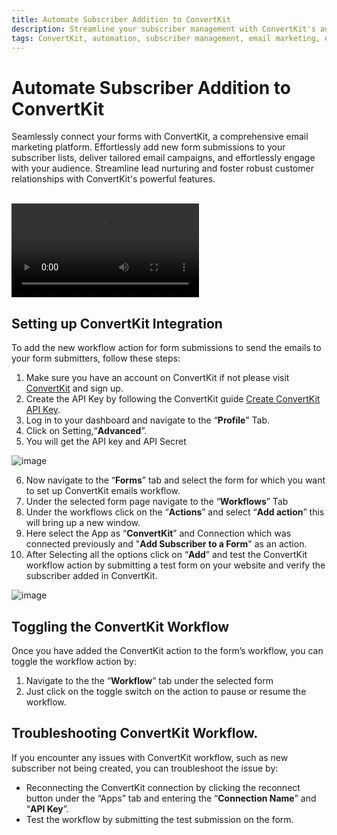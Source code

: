 ```yaml
---
title: Automate Subscriber Addition to ConvertKit
description: Streamline your subscriber management with ConvertKit's automation capabilities. Simplify the process of adding subscribers to your forms by automating the entire workflow. Enhance efficiency, save time, and improve your email marketing strategy with ConvertKit's seamless subscriber integration.
tags: ConvertKit, automation, subscriber management, email marketing, efficient, forms, streamline, optimize campaigns, opensource, integrations, formzillion
---
```


# Automate Subscriber Addition to ConvertKit

Seamlessly connect your forms with ConvertKit, a comprehensive email marketing platform. Effortlessly add new form submissions to your subscriber lists, deliver tailored email campaigns, and effortlessly engage with your audience. Streamline lead nurturing and foster robust customer relationships with ConvertKit's powerful features.

<br />
<video controls>
  <source src="/integrations/convertkit/convertkit.mp4" type="video/mp4" />
</video>

## Setting up ConvertKit Integration

To add the new workflow action for form submissions to send the emails to your form submitters, follow these steps:

1.  Make sure you have an account on ConvertKit if not please visit [ConvertKit](https://app.convertkit.com/users/signup) and sign up.
2.  Create the API Key by following the ConvertKit guide [Create ConvertKit API Key](https://app.convertkit.com/account_settings/advanced_settings).
3.  Log in to your dashboard and navigate to the “**Profile**” Tab.
4.  Click on Setting,“**Advanced**”.
5.  You will get the API key and API Secret

![image](/integrations/convertkit/account-connect.png)

6.  Now navigate to the “**Forms**” tab and select the form for which you want to set up ConvertKit emails workflow.
7.  Under the selected form page navigate to the “**Workflows**” Tab
8.  Under the workflows click on the “**Actions**” and select “**Add action**” this will bring up a new window.
9.  Here select the App as “**ConvertKit**” and Connection which was connected previously and "**Add Subscriber to a Form**" as an action.
10. After Selecting all the options click on “**Add**” and test the ConvertKit workflow action by submitting a test form on your website and verify the subscriber added in ConvertKit.

![image](/integrations/convertkit/convertkit-acc.png)

## Toggling the ConvertKit Workflow

Once you have added the ConvertKit action to the form’s workflow, you can toggle the workflow action by:

1.  Navigate to the the “**Workflow**” tab under the selected form
2.  Just click on the toggle switch on the action to pause or resume the workflow.

## Troubleshooting ConvertKit Workflow.

If you encounter any issues with ConvertKit workflow, such as new subscriber not being created, you can troubleshoot the issue by:

- Reconnecting the ConvertKit connection by clicking the reconnect button under the “Apps” tab and entering the “**Connection Name**” and “**API Key**”.
- Test the workflow by submitting the test submission on the form.
